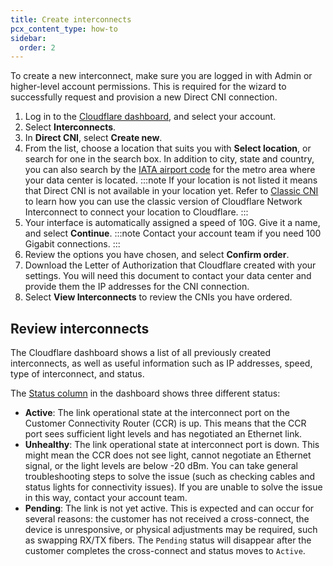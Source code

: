 ```yaml
---
title: Create interconnects
pcx_content_type: how-to
sidebar:
  order: 2
---
```


To create a new interconnect, make sure you are logged in with Admin or higher-level account permissions. This is required for the wizard to successfully request and provision a new Direct CNI connection.

1. Log in to the [Cloudflare dashboard](https://developers.cloudflare.com/), and select your account.
2. Select **Interconnects**.
3. In **Direct CNI**, select **Create new**.
4. From the list, choose a location that suits you with **Select location**, or search for one in the search box. In addition to city, state and country, you can also search by the [IATA airport code](https://en.wikipedia.org/wiki/IATA_airport_code) for the metro area where your data center is located.
   :::note
   If your location is not listed it means that Direct CNI is not available in your location yet. Refer to [Classic CNI](/network-interconnect/classic-cni/) to learn how you can use the classic version of Cloudflare Network Interconnect to connect your location to Cloudflare.
   :::
5. Your interface is automatically assigned a speed of 10G. Give it a name, and select **Continue**.
   :::note
   Contact your account team if you need 100 Gigabit connections.
   :::
6. Review the options you have chosen, and select **Confirm order**.
7. Download the Letter of Authorization that Cloudflare created with your settings. You will need this document to contact your data center and provide them the IP addresses for the CNI connection.
8. Select **View Interconnects** to review the CNIs you have ordered.

## Review interconnects

The Cloudflare dashboard shows a list of all previously created interconnects, as well as useful information such as IP addresses, speed, type of interconnect, and status.

The [Status column](https://dash.cloudflare.com/?to=/:account/interconnects/all) in the dashboard shows three different status:

- **Active**: The link operational state at the interconnect port on the Customer Connectivity Router (CCR) is up. This means that the CCR port sees sufficient light levels and has negotiated an Ethernet link.
- **Unhealthy**: The link operational state at interconnect port is down. This might mean the CCR does not see light, cannot negotiate an Ethernet signal, or the light levels are below -20 dBm. You can take general troubleshooting steps to solve the issue (such as checking cables and status lights for connectivity issues). If you are unable to solve the issue in this way, contact your account team.
- **Pending**: The link is not yet active. This is expected and can occur for several reasons: the customer has not received a cross-connect, the device is unresponsive, or physical adjustments may be required, such as swapping RX/TX fibers. The `Pending` status will disappear after the customer completes the cross-connect and status moves to `Active`.